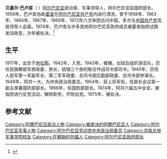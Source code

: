 '''贝基尔·巴卢库'''（{{lang-sq|Beqir Balluku}} {{bd|1917年|2月14日|1975年|11月5日|catIdx=B}}）[[阿尔巴尼亚|阿尔巴尼亚]]政治家、军事领导人，阿尔巴尼亚前国防部长。1956年，巴卢库协助[[霍查|霍查]]在[[阿尔巴尼亚共产党|阿尔巴尼亚共产党]]内进行清洗，曾于1958年、1963年、1964年、1967年、1968年、1972年六次率团访问中国，多次与[[中国共产党|中国共产党]]高层领导人会面。1974年，巴卢库与许多其他阿尔巴尼亚政府成员被霍查指控试图发动政变，次年被处决。<ref>{{Cite web |url=http://www.historycommons.org/entity.jsp?entity=beqir_balluku__1 |title=Beqir Balluku - History Commons |accessdate=2019-04-01 |archive-date=2016-03-05 |archive-url=https://web.archive.org/web/20160305011837/http://www.historycommons.org/entity.jsp?entity=beqir_balluku__1 |dead-url=no }}</ref>

== 生平 ==
1917年，出生于[[地拉那|地拉那]]。1942年，入党。1943年，被捕，出狱后组织游击队，历任民族解放军旅政委、旅长，统辖三个旅的联合作战司令部司令。1945年，历任人民军第一军副军长、第二军军政委、总司令部后勤部政委、总司令部参谋长。1948年，阿共一大，为中央政治局委员。1954年，获上将军衔，任部长会议第一副主席兼国防部部长。1966年，任国防部部长。1974年，阿共六届五中全会，被指控进行反党活动，解除职务，开除出党。1975年，被处决。

== 参考文献 ==
{{Reflist}}

[[Category:阿爾巴尼亞政治人物|Category:阿爾巴尼亞政治人物]]
[[Category:被處決的阿爾巴尼亞人|Category:被處決的阿爾巴尼亞人]]
[[Category:阿尔巴尼亚军事人物|Category:阿尔巴尼亚军事人物]]
[[Category:阿尔巴尼亚劳动党中央政治局委员|Category:阿尔巴尼亚劳动党中央政治局委员]]
[[Category:苏联总参军事学院校友|Category:苏联总参军事学院校友]]
[[Category:在蘇聯的外國人|Category:在蘇聯的外國人]]
[[Category:阿尔巴尼亚政府部长|Category:阿尔巴尼亚政府部长]]